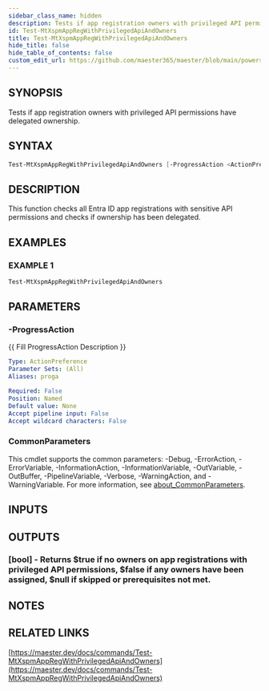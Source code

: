 ```yaml
---
sidebar_class_name: hidden
description: Tests if app registration owners with privileged API permissions have delegated ownership.
id: Test-MtXspmAppRegWithPrivilegedApiAndOwners
title: Test-MtXspmAppRegWithPrivilegedApiAndOwners
hide_title: false
hide_table_of_contents: false
custom_edit_url: https://github.com/maester365/maester/blob/main/powershell/public/Test-MtXspmAppRegWithPrivilegedApiAndOwners.ps1
---
```


## SYNOPSIS

Tests if app registration owners with privileged API permissions have delegated ownership.

## SYNTAX

```powershell
Test-MtXspmAppRegWithPrivilegedApiAndOwners [-ProgressAction <ActionPreference>] [<CommonParameters>]
```

## DESCRIPTION

This function checks all Entra ID app registrations with sensitive API permissions and checks if ownership has been delegated.

## EXAMPLES

### EXAMPLE 1

```powershell
Test-MtXspmAppRegWithPrivilegedApiAndOwners
```

## PARAMETERS

### -ProgressAction

\{\{ Fill ProgressAction Description \}\}

```yaml
Type: ActionPreference
Parameter Sets: (All)
Aliases: proga

Required: False
Position: Named
Default value: None
Accept pipeline input: False
Accept wildcard characters: False
```

### CommonParameters

This cmdlet supports the common parameters: -Debug, -ErrorAction, -ErrorVariable, -InformationAction, -InformationVariable, -OutVariable, -OutBuffer, -PipelineVariable, -Verbose, -WarningAction, and -WarningVariable. For more information, see [about_CommonParameters](http://go.microsoft.com/fwlink/?LinkID=113216).

## INPUTS

## OUTPUTS

### [bool] - Returns $true if no owners on app registrations with privileged API permissions, $false if any owners have been assigned, $null if skipped or prerequisites not met.

## NOTES

## RELATED LINKS

[https://maester.dev/docs/commands/Test-MtXspmAppRegWithPrivilegedApiAndOwners](https://maester.dev/docs/commands/Test-MtXspmAppRegWithPrivilegedApiAndOwners)
